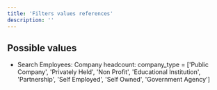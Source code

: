 ```yaml
---
title: 'Filters values references'
description: ''
---
```


## Possible values
- Search Employees:
Company headcount: company_type = ['Public Company', 'Privately Held', 'Non Profit', 'Educational Institution', 'Partnership', 'Self Employed', 'Self Owned', 'Government Agency']